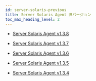 ```yaml
---
id: server-solaris-previous
title: Server Solaris Agent 旧バージョン
toc_max_heading_level: 2
---
```


- [Server Solaris Agent v1.3.8](server-solaris-1_3_8)

- [Server Solaris Agent v1.3.7](server-solaris-1_3_7)

- [Server Solaris Agent v1.3.6](server-solaris-1_3_6)

- [Server Solaris Agent v1.3.5](server-solaris-1_3_5)

- [Server Solaris Agent v1.3.4](server-solaris-1_3_4)
